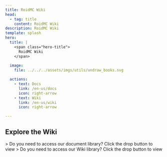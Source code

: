 ```yaml
---
title: RoidMC Wiki
head:
  - tag: title
    content: RoidMC Wiki
description: RoidMC Wiki
template: splash
hero:
  title: |
    <span class="hero-title">
      RoidMC Wiki
    </span>
    
  image:
    file: ../../../assets/imgs/utils/undraw_books.svg

  actions:
    - text: Docs
      link: /en-us/docs
      icon: right-arrow
    - text: Wiki
      link: /en-us/wiki
      icon: right-arrow

---
```



<div class="wave"></div>

## Explore the Wiki

<CardGrid>
	<Card title="RoidMC Docs" icon="list-format">
		> Do you need to access our document library? Click the drop button to view
    <LinkCard title="Explore Docs" href="/en-us/docs" />
	</Card>
	<Card title="RoidMC Wiki" icon="list-format">
		> Do you need to access our Wiki library? Click the drop button to view
    <LinkCard title="Explore Wiki" href="/en-us/wiki" />
	</Card>
</CardGrid>
